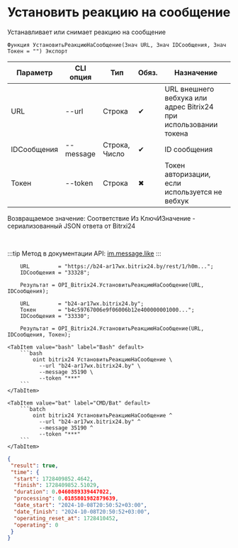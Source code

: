 ﻿---
sidebar_position: 3
---


# Установить реакцию на сообщение
 Устанавливает или снимает реакцию на сообщение



`Функция УстановитьРеакциюНаСообщение(Знач URL, Знач IDСообщения, Знач Токен = "") Экспорт`

  | Параметр | CLI опция | Тип | Обяз. | Назначение |
  |-|-|-|-|-|
  | URL | --url | Строка | &#x2714; | URL внешнего вебхука или адрес Bitrix24 при использовании токена |
  | IDСообщения | --message | Строка, Число | &#x2714; | ID сообщения |
  | Токен | --token | Строка | &#x2716; | Токен авторизации, если используется не вебхук |

  
  Возвращаемое значение:   Соответствие Из КлючИЗначение - сериализованный JSON ответа от Bitrxi24

<br/>

:::tip
Метод в документации API: [im.message.like](https://dev.1c-bitrix.ru/learning/course/?COURSE_ID=93&LESSON_ID=12121)
:::
<br/>



```bsl title="Пример использования для 1С:Предприятие/OneScript"
    URL         = "https://b24-ar17wx.bitrix24.by/rest/1/h0m...";
    IDСообщения = "33328";

    Результат = OPI_Bitrix24.УстановитьРеакциюНаСообщение(URL, IDСообщения);

    URL         = "b24-ar17wx.bitrix24.by";
    Токен       = "b4c59767006e9f06006b12e400000001000...";
    IDСообщения = "33330";

    Результат = OPI_Bitrix24.УстановитьРеакциюНаСообщение(URL, IDСообщения, Токен);
```
    

 <Tabs>
  
    <TabItem value="bash" label="Bash" default>
        ```bash
            oint bitrix24 УстановитьРеакциюНаСообщение \
              --url "b24-ar17wx.bitrix24.by" \
              --message 35190 \
              --token "***"
        ```
    </TabItem>
  
    <TabItem value="bat" label="CMD/Bat" default>
        ```batch
            oint bitrix24 УстановитьРеакциюНаСообщение ^
              --url "b24-ar17wx.bitrix24.by" ^
              --message 35190 ^
              --token "***"
        ```
    </TabItem>
</Tabs>


```json title="Результат"
{
 "result": true,
 "time": {
  "start": 1728409852.4642,
  "finish": 1728409852.51029,
  "duration": 0.0460889339447022,
  "processing": 0.0185801982879639,
  "date_start": "2024-10-08T20:50:52+03:00",
  "date_finish": "2024-10-08T20:50:52+03:00",
  "operating_reset_at": 1728410452,
  "operating": 0
 }
}
```
